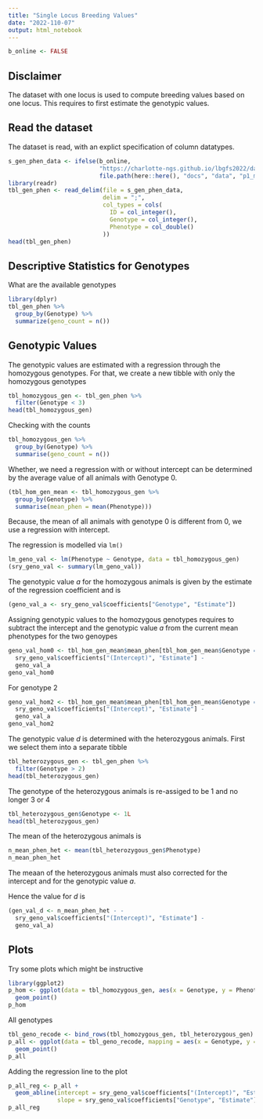 ```yaml
---
title: "Single Locus Breeding Values"
date: "2022-110-07"
output: html_notebook
---
```


```r
b_online <- FALSE
```

## Disclaimer
The dataset with one locus is used to compute breeding values based on one locus. This requires to first estimate the genotypic values. 


## Read the dataset
The dataset is read, with an explict specification of column datatypes.

```r
s_gen_phen_data <- ifelse(b_online, 
                          "https://charlotte-ngs.github.io/lbgfs2022/data/p1_mrk_one_locus.csv",
                          file.path(here::here(), "docs", "data", "p1_mrk_one_locus.csv"))
library(readr)
tbl_gen_phen <- read_delim(file = s_gen_phen_data,
                           delim = ";",
                           col_types = cols(
                             ID = col_integer(),
                             Genotype = col_integer(),
                             Phenotype = col_double()
                           ))
head(tbl_gen_phen)
```


## Descriptive Statistics for Genotypes
What are the available genotypes

```r
library(dplyr)
tbl_gen_phen %>% 
  group_by(Genotype) %>%
  summarize(geno_count = n())
```


## Genotypic Values
The genotypic values are estimated with a regression through the homozygous genotypes. For that, we create a new tibble with only the homozygous genotypes

```r
tbl_homozygous_gen <- tbl_gen_phen %>%
  filter(Genotype < 3)
head(tbl_homozygous_gen)
```

Checking with the counts

```r
tbl_homozygous_gen %>%
  group_by(Genotype) %>%
  summarise(geno_count = n())
```

Whether, we need a regression with or without intercept can be determined by the average value of all animals with Genotype $0$. 

```r
(tbl_hom_gen_mean <- tbl_homozygous_gen %>%
  group_by(Genotype) %>%
  summarise(mean_phen = mean(Phenotype)))
```

Because, the mean of all animals with genotype $0$ is different from $0$, we use a regression with intercept.

The regression is modelled via `lm()`

```r
lm_geno_val <- lm(Phenotype ~ Genotype, data = tbl_homozygous_gen)
(sry_geno_val <- summary(lm_geno_val))
```

The genotypic value $a$ for the homozygous animals is given by the estimate of the regression coefficient and is 

```r
(geno_val_a <- sry_geno_val$coefficients["Genotype", "Estimate"])
```

Assigning genotypic values to the homozygous genotypes requires to subtract the intercept and the genotypic value $a$ from the current mean phenotypes for the two genoypes

```r
geno_val_hom0 <- tbl_hom_gen_mean$mean_phen[tbl_hom_gen_mean$Genotype == 0] - 
  sry_geno_val$coefficients["(Intercept)", "Estimate"] -
  geno_val_a
geno_val_hom0
```

For genotype $2$

```r
geno_val_hom2 <- tbl_hom_gen_mean$mean_phen[tbl_hom_gen_mean$Genotype == 2] - 
  sry_geno_val$coefficients["(Intercept)", "Estimate"] -
  geno_val_a
geno_val_hom2
```


The genotypic value $d$ is determined with the heterozygous animals. First we select them into a separate tibble

```r
tbl_heterozygous_gen <- tbl_gen_phen %>%
  filter(Genotype > 2)
head(tbl_heterozygous_gen)
```

The genotype of the heterozygous animals is re-assiged to be $1$ and no longer $3$ or $4$

```r
tbl_heterozygous_gen$Genotype <- 1L
head(tbl_heterozygous_gen)
```

The mean of the heterozygous animals is 

```r
n_mean_phen_het <- mean(tbl_heterozygous_gen$Phenotype)
n_mean_phen_het
```

The meaan of the heterozygous animals must also corrected for the intercept and for the genotypic value $a$. 

Hence the value for $d$ is

```r
(gen_val_d <- n_mean_phen_het - - 
  sry_geno_val$coefficients["(Intercept)", "Estimate"] -
  geno_val_a)
```




## Plots
Try some plots which might be instructive

```r
library(ggplot2)
p_hom <- ggplot(data = tbl_homozygous_gen, aes(x = Genotype, y = Phenotype)) + 
  geom_point()
p_hom
```

All genotypes

```r
tbl_geno_recode <- bind_rows(tbl_homozygous_gen, tbl_heterozygous_gen)
p_all <- ggplot(data = tbl_geno_recode, mapping = aes(x = Genotype, y = Phenotype)) +
  geom_point()
p_all
```

Adding the regression line to the plot

```r
p_all_reg <- p_all + 
  geom_abline(intercept = sry_geno_val$coefficients["(Intercept)", "Estimate"], 
              slope = sry_geno_val$coefficients["Genotype", "Estimate"])
p_all_reg
```

